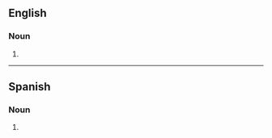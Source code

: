 {{also|matchpoints}}

==English==

===Noun===
{{head|en|noun form}}

# {{plural of|en|match point}}

----

==Spanish==

===Noun===
{{head|es|noun form|g=m-p}}

# {{noun form of|es|match point||p}}